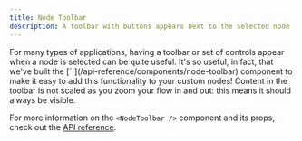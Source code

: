 ```yaml
---
title: Node Toolbar
description: A toolbar with buttons appears next to the selected node
---
```





<ExampleLayout>
For many types of applications, having a toolbar or set of controls appear when
a node is selected can be quite useful. It's so useful, in fact, that we've built
the [`<NodeToolbar />`](/api-reference/components/node-toolbar) component to make
it easy to add this functionality to your custom nodes!

<Callout type="info">
  Content in the toolbar is not scaled as you zoom your flow in and out: this
  means it should always be visible.
</Callout>

<RemoteCodeViewer route="examples/nodes/node-toolbar" framework="react" />

For more information on the `<NodeToolbar />` component and its props, check out
the [API reference](/api-reference/components/node-toolbar).

</ExampleLayout>
